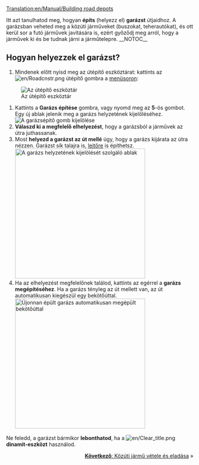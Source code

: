 [[Translation:en/Manual/Building road depots]]
{{hu/Oktatás}}

Itt azt tanulhatod meg, hogyan '''építs''' (helyezz el) '''garázst''' útjaidhoz. 
A garázsban veheted meg a közúti járműveket (buszokat, teherautókat), és ott kerül sor a futó járművek javítására is, ezért győződj meg arról, hogy a járművek ki és be tudnak járni a járműtelepre.
__NOTOC__
== Hogyan helyezzek el garázst? ==
# Mindenek előtt nyisd meg az útépítő eszköztárat: kattints az [[File:en/Roadcnstr.png]] útépítő gombra a [[hu/Manual/Felhasználói felület#A menüsor|menüsoron]]:
[[File:hu/Road construction.png|none|frame|Az útépítő eszköztár]]
# Kattints a '''Garázs építése''' gombra, vagy nyomd meg az '''5'''-ös gombot. Egy új ablak jelenik meg a garázs helyzetének kijelöléséhez.<br/>[[File:en/New road depot.png|none|frame|A garázsépítő gomb kijelölése]]
# '''Válaszd ki a megfelelő elhelyezést''', hogy a garázsból a járművek az útra juthassanak.
# Most '''helyezd a garázst az út mellé''' úgy, hogy a garázs kijárata az útra nézzen. Garázst sík talajra is, [[hu/Archive/Manual/Settings/Építkezés lejtőkön|lejtőre]] is építhetsz.<br/>[[File:en/Road depot direction.png|none|thumb|350px|A garázs helyzetének kijelölését szolgáló ablak]]
# Ha az elhelyezést megfelelőnek találod, kattints az egérrel a '''garázs megépítéséhez'''. Ha a garázs tényleg az út mellett van, az út automatikusan kiegészül egy bekötőúttal.<br/>[[File:en/Tutorial bus 4.png|none|thumb|350px|Újonnan épült garázs automatikusan megépült bekötőúttal]]

Ne feledd, a garázst bármikor '''lebonthatod''', ha a [[File:en/Clear title.png]] '''dinamit-eszközt''' használod.

<span style="float: right">[[hu/Manual/Közúti jármű vétele és eladása|'''Következő''': Közúti jármű vétele és eladása]] &raquo;</span>